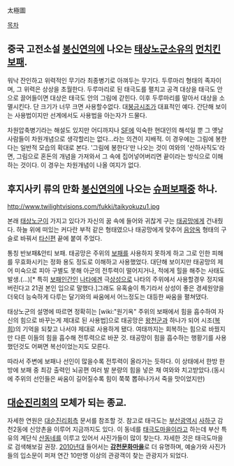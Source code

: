 太極圖

[[목차]]

== 중국 고전소설 [[봉신연의]]에 나오는 [[태상노군]]소유의 [[먼치킨]] [[보패]]. ==

워낙 잔인하고 위력적인 무기라 최종병기로 아껴두는 무기다. 두루마리 형태의 족자이며, 그 위력은 상상을 초월한다. 두루마리로 된 태극도를 펼치고 공격 대상을 태극도 안으로 끌어들이면 대상은 태극도 안의 그림에 갇힌다. 이후 두루마리를 말아서 대상을 소멸시킨다. 단 크기가 너무 크면 사용할수없다. 대[[붕]]금시조가 대표적인 예다. 간단해 보이는 사용법이지만 선계에서도 사용법을 아는자가 드물다.

차원압축병기라는 해설도 있지만 어디까지나 [[SF]]에 익숙한 현대인의 해석일 뿐 그 옛날 사람들이 차원개념으로 생각할리는 없다...라는 의견이 지배적. 이 경우에는 그림에 봉한다는 일반적 모습의 확대로 본다. '그림에 봉한다'만 나오는 것이 여와의 '산하사직도'라면, 그림으로 혼돈의 개념을 가져와서 그 속에 집어넣어버리면 끝이라는 방식으로 이해하는 것이다. 이 경우는 차원개념이 나올 여지가 없다.


== 후지사키 류의 만화 [[봉신연의]]에 나오는 [[슈퍼보패]]중 하나. ==

http://www.twilightvisions.com/fukki/taikyokuzu1.jpg

본래 [[태상노군]]이 가지고 있다가 자신의 꿈 속에 들어와 귀찮게 구는 [[태공망]]에게 건내줬다. 하늘 위에 떠있는 커다란 부적 같은 형태였으나 태공망에게 맞추어 [[음양옥]] 형태의 구슬로 바꿔서 [[타신편]] 끝에 붙여 주었다.

통칭 반보패&안티 보패. 태공망은 주위의 [[보패]]를 사용하지 못하게 하고 그로 인한 피해를 무효화시키는 정화 용도 정도로 이해하고 사용했었다. 대단해 보이지만 태공망의 제어 미숙으로 피아 구별도 못해 아군의 전투력이 떨어지거나, 적에게 힐을 해주는 사태도 발생.(...)[* 특히 [[보패]][[인간]]인 [[나타]]에겐 극[[상성]]으로 나타의 주위에서 사용할경우 정지돼버린다고 21권 본인 입으로 말했다.]그래도 유혹술이 특기라서 상성이 좋은 경세원양을 더욱더 능숙하게 다루는 달기와의 싸움에서 어느정도는 대등한 싸움을 펼쳐댔다.

태상노군의 설명에 따르면 정확히는 [wiki:"원기옥" 주위의 보패에서 힘을 흡수하여 자신의 힘으로 바꾸는게 제대로 된 사용법]으로 태공망은 [[왕천군]]과 하나가 되어 시조([[복희]])의 기억을 되찾고 나서야 제대로 사용하게 됐다. 여태까지는 회복하는 힘으로 바꿨지만 다른 이들의 힘을 흡수해 전투력으로 바꾼 것.
태공망이 힘을 흡수하는 행황기를 사용했던것도 어쩌면 복선이었는지도 모른다.

따라서 주변에 보패나 선인이 많을수록 전투력이 올라가는 듯하다. 이 상태에서 한방 한방에 보패 중 최강 출력인 뇌공편 여러 발 분량의 힘을 넣은 채 여와와 치고받았다.(동시에 주위의 선인들은 싸움이 길어질수록 힘이 쭉쭉 뽑혀나가서 죽을 맛이었지만)

== [[대순진리회]]의 모체가 되는 종교. == 
 
자세한 연원은 [[대순진리회]]측 문서를 참조할 것. 참고로 태극도는 [[부산광역시]] [[사하구]] 감천2동에 신앙촌을 이루어 지금까지도 있다. 이 동네를 [[태극도마을]]이라고 하는데 부산 특유의 계단식 [[산동네]]를 이루고 있어서 사진가들이 많이 찾는다. 자세한 것은 태극도마을로 검색해보길 권장. [[2010년대]] 들어서는 '''[[감천문화마을]]'''로 더 유명하며, 예술가와 사진가들의 입소문이 퍼져 연간 10만명 이상의 관광객이 찾는 관광지가 되었다.
